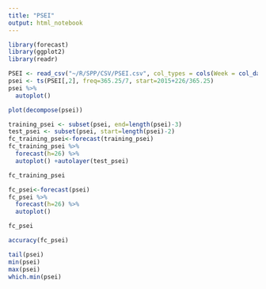 ```yaml
---
title: "PSEI"
output: html_notebook
---
```


```r
library(forecast)
library(ggplot2)
library(readr)
```

```r
PSEI <- read_csv("~/R/SPP/CSV/PSEI.csv", col_types = cols(Week = col_date(format = "%Y-%m-%d")))
psei <- ts(PSEI[,2], freq=365.25/7, start=2015+226/365.25)
psei %>%
  autoplot()
```

```r
plot(decompose(psei))
```

```r
training_psei <- subset(psei, end=length(psei)-3)
test_psei <- subset(psei, start=length(psei)-2)
fc_training_psei<-forecast(training_psei)
fc_training_psei %>%
  forecast(h=26) %>%
  autoplot() +autolayer(test_psei)
```

```r
fc_training_psei
```

```r
fc_psei<-forecast(psei)
fc_psei %>%
  forecast(h=26) %>%
  autoplot()
```

```r
fc_psei
```

```r
accuracy(fc_psei)
```

```r
tail(psei)
min(psei)
max(psei)
which.min(psei)
```